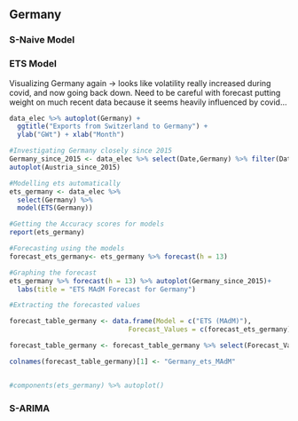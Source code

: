 ## Germany

### S-Naive Model










### ETS Model 

Visualizing Germany again -> looks like volatility really increased during covid, and now going back down. Need to be careful with forecast putting weight on much recent data because it seems heavily influenced by covid...


```r
data_elec %>% autoplot(Germany) + 
  ggtitle("Exports from Switzerland to Germany") +
  ylab("GWt") + xlab("Month")
```



```r
#Investigating Germany closely since 2015
Germany_since_2015 <- data_elec %>% select(Date,Germany) %>% filter(Date >= as.Date("2015-01-01"))
autoplot(Austria_since_2015)

#Modelling ets automatically
ets_germany <- data_elec %>%
  select(Germany) %>%
  model(ETS(Germany))

#Getting the Accuracy scores for models
report(ets_germany)

#Forecasting using the models
forecast_ets_germany<- ets_germany %>% forecast(h = 13)

#Graphing the forecast
ets_germany %>% forecast(h = 13) %>% autoplot(Germany_since_2015)+
  labs(title = "ETS MAdM Forecast for Germany")

#Extracting the forecasted values

forecast_table_germany <- data.frame(Model = c("ETS (MAdM)"),
                              Forecast_Values = c(forecast_ets_germany))

forecast_table_germany <- forecast_table_germany %>% select(Forecast_Values..mean)

colnames(forecast_table_germany)[1] <- "Germany_ets_MAdM"


#components(ets_germany) %>% autoplot()
```









### S-ARIMA











